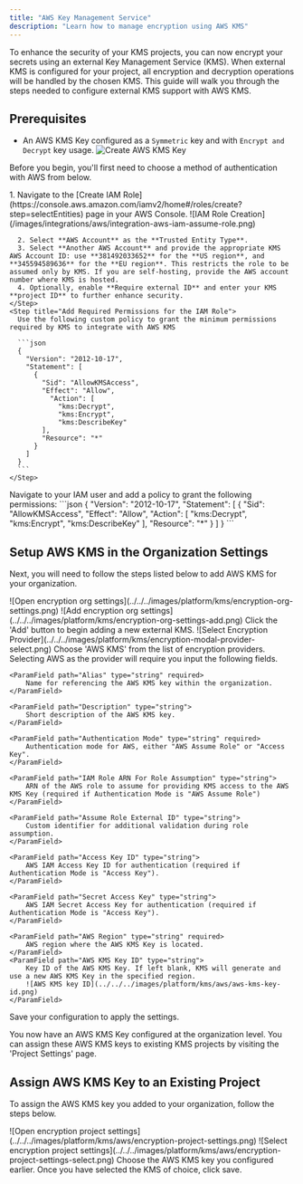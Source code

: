 ```yaml
---
title: "AWS Key Management Service"
description: "Learn how to manage encryption using AWS KMS"
---
```


To enhance the security of your KMS projects, you can now encrypt your secrets using an external Key Management Service (KMS).
When external KMS is configured for your project, all encryption and decryption operations will be handled by the chosen KMS.
This guide will walk you through the steps needed to configure external KMS support with AWS KMS.

## Prerequisites

- An AWS KMS Key configured as a `Symmetric` key and with `Encrypt and Decrypt` key usage.
  ![Create AWS KMS Key](/images/platform/kms/aws/aws-kms-key-create.png)

Before you begin, you'll first need to choose a method of authentication with AWS from below.

<Tabs>
  <Tab title="Method 1: Assume Role (Recommended)">
  <Steps>
    <Step title="Create the Managing User IAM Role">
      1. Navigate to the [Create IAM Role](https://console.aws.amazon.com/iamv2/home#/roles/create?step=selectEntities) page in your AWS Console.
        ![IAM Role Creation](/images/integrations/aws/integration-aws-iam-assume-role.png)

      2. Select **AWS Account** as the **Trusted Entity Type**.
      3. Select **Another AWS Account** and provide the appropriate KMS AWS Account ID: use **381492033652** for the **US region**, and **345594589636** for the **EU region**. This restricts the role to be assumed only by KMS. If you are self-hosting, provide the AWS account number where KMS is hosted.
      4. Optionally, enable **Require external ID** and enter your KMS **project ID** to further enhance security.
    </Step>
    <Step title="Add Required Permissions for the IAM Role">
      Use the following custom policy to grant the minimum permissions required by KMS to integrate with AWS KMS

      ```json
      {
        "Version": "2012-10-17",
        "Statement": [
          {
            "Sid": "AllowKMSAccess",
            "Effect": "Allow",
              "Action": [
                "kms:Decrypt",
                "kms:Encrypt",
                "kms:DescribeKey"
            ],
            "Resource": "*"
          }
        ]
      }
      ```
    </Step>

  </Steps>
  </Tab>
  <Tab title="Method 2: Access Key">
      Navigate to your IAM user and add a policy to grant the following permissions:
      ```json
      {
        "Version": "2012-10-17",
        "Statement": [
          {
            "Sid": "AllowKMSAccess",
            "Effect": "Allow",
              "Action": [
                "kms:Decrypt",
                "kms:Encrypt",
                "kms:DescribeKey"
            ],
            "Resource": "*"
          }
        ]
      }
      ```
  </Tab>
</Tabs>

## Setup AWS KMS in the Organization Settings

Next, you will need to follow the steps listed below to add AWS KMS for your organization.

<Steps>
  <Step title="Navigate to the organization settings and select the 'Encryption' tab.">
	![Open encryption org settings](../../../images/platform/kms/encryption-org-settings.png)
  </Step>
  <Step title="Click on the 'Add' button">
	![Add encryption org settings](../../../images/platform/kms/encryption-org-settings-add.png)
    Click the 'Add' button to begin adding a new external KMS.
  </Step>
  <Step title="Select 'AWS KMS'">
	![Select Encryption Provider](../../../images/platform/kms/encryption-modal-provider-select.png)
     Choose 'AWS KMS' from the list of encryption providers.
  </Step>
  <Step title="Provide the inputs for AWS KMS">
    Selecting AWS as the provider will require you input the following fields.

    <ParamField path="Alias" type="string" required>
    	Name for referencing the AWS KMS key within the organization.
    </ParamField>

    <ParamField path="Description" type="string">
        Short description of the AWS KMS key.
    </ParamField>

    <ParamField path="Authentication Mode" type="string" required>
    	Authentication mode for AWS, either "AWS Assume Role" or "Access Key".
    </ParamField>

    <ParamField path="IAM Role ARN For Role Assumption" type="string">
        ARN of the AWS role to assume for providing KMS access to the AWS KMS Key (required if Authentication Mode is "AWS Assume Role")
    </ParamField>

    <ParamField path="Assume Role External ID" type="string">
    	Custom identifier for additional validation during role assumption.
    </ParamField>

    <ParamField path="Access Key ID" type="string">
    	AWS IAM Access Key ID for authentication (required if Authentication Mode is "Access Key").
    </ParamField>

    <ParamField path="Secret Access Key" type="string">
        AWS IAM Secret Access Key for authentication (required if Authentication Mode is "Access Key").
    </ParamField>

    <ParamField path="AWS Region" type="string" required>
    	AWS region where the AWS KMS Key is located.
    </ParamField>
    <ParamField path="AWS KMS Key ID" type="string">
    	Key ID of the AWS KMS Key. If left blank, KMS will generate and use a new AWS KMS Key in the specified region.
        ![AWS KMS key ID](../../../images/platform/kms/aws/aws-kms-key-id.png)
    </ParamField>

  </Step>
  <Step title="Click Save">
    Save your configuration to apply the settings.
  </Step>
</Steps>

You now have an AWS KMS Key configured at the organization level. You can assign these AWS KMS keys to existing KMS projects by visiting the 'Project Settings' page.

## Assign AWS KMS Key to an Existing Project

To assign the AWS KMS key you added to your organization, follow the steps below.

<Steps>
  <Step title="Open Project Settings and select to the Encryption Tab">
    ![Open encryption project
    settings](../../../images/platform/kms/aws/encryption-project-settings.png)
  </Step>
  <Step title="Under the Key Management section, select your newly added AWS KMS key from the dropdown">
    ![Select encryption project
    settings](../../../images/platform/kms/aws/encryption-project-settings-select.png)
    Choose the AWS KMS key you configured earlier.
  </Step>
  <Step title="Click Save">
    Once you have selected the KMS of choice, click save.
  </Step>
</Steps>
